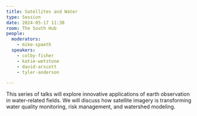 ```yaml
---
title: Satellites and Water
type: Session
date: 2024-05-17 11:30
room: The South Hub
people:
  moderators:
    - mike-spaeth
  speakers:
    - colby-fisher
    - katie-wetstone
    - david-arscott
    - tyler-anderson

---
```


This series of talks will explore innovative applications of earth observation in water-related fields. We will discuss how satellite imagery is transforming water quality monitoring, risk management, and watershed modeling.
